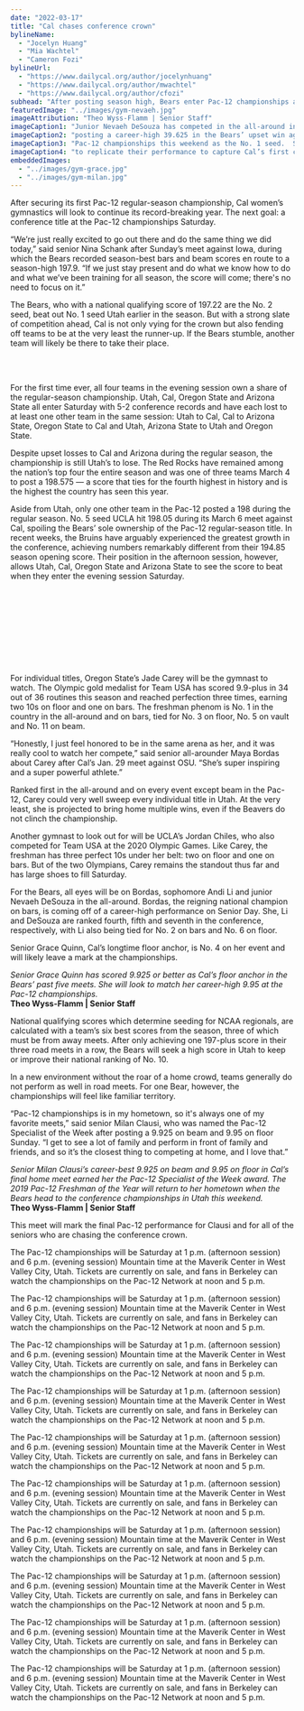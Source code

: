 ```yaml
---
date: "2022-03-17"
title: "Cal chases conference crown"
bylineName:
  - "Jocelyn Huang"
  - "Mia Wachtel"
  - "Cameron Fozi"
bylineUrl:
  - "https://www.dailycal.org/author/jocelynhuang"
  - "https://www.dailycal.org/author/mwachtel"
  - "https://www.dailycal.org/author/cfozi"
subhead: "After posting season high, Bears enter Pac-12 championships as No. 2 seed"
featuredImage: "../images/gym-nevaeh.jpg"
imageAttribution: "Theo Wyss-Flamm | Senior Staff"
imageCaption1: "Junior Nevaeh DeSouza has competed in the all-around in all of Cal’s meets this season,"
imageCaption2: "posting a career-high 39.625 in the Bears’ upset win against Utah, which enters the"
imageCaption3: "Pac-12 championships this weekend as the No. 1 seed.  She and her teammates will look"
imageCaption4: "to replicate their performance to capture Cal’s first conference championship."
embeddedImages:
  - "../images/gym-grace.jpg"
  - "../images/gym-milan.jpg"
---
```



After securing its first Pac-12 regular-season championship, Cal women’s gymnastics will look to continue its record-breaking year. The next goal: a conference title at the Pac-12 championships Saturday.

“We’re just really excited to go out there and do the same thing we did today,” said senior Nina Schank after Sunday’s meet against Iowa, during which the Bears recorded season-best bars and beam scores en route to a season-high 197.9. “If we just stay present and do what we know how to do and what we’ve been training for all season, the score will come; there's no need to focus on it.”

The Bears, who with a national qualifying score of 197.22 are the No. 2 seed, beat out No. 1 seed Utah earlier in the season. But with a strong slate of competition ahead, Cal is not only vying for the crown but also fending off teams to be at the very least the runner-up. If the Bears stumble, another team will likely be there to take their place.

<br />
<GymTotals />
<br />

For the first time ever, all four teams in the evening session own a share of the regular-season championship. Utah, Cal, Oregon State and Arizona State all enter Saturday with 5-2 conference records and have each lost to at least one other team in the same session: Utah to Cal, Cal to Arizona State, Oregon State to Cal and Utah, Arizona State to Utah and Oregon State.

Despite upset losses to Cal and Arizona during the regular season, the championship is still Utah’s to lose. The Red Rocks have remained among the nation’s top four the entire season and was one of three teams March 4 to post a 198.575 — a score that ties for the fourth highest in history and is the highest the country has seen this year.

Aside from Utah, only one other team in the Pac-12 posted a 198 during the regular season. No. 5 seed UCLA hit 198.05 during its March 6 meet against Cal, spoiling the Bears’ sole ownership of the Pac-12 regular-season title. In recent weeks, the Bruins have arguably experienced the greatest growth in the conference, achieving numbers remarkably different from their 194.85 season opening score. Their position in the afternoon session, however, allows Utah, Cal, Oregon State and Arizona State to see the score to beat when they enter the evening session Saturday.

<br />
<GymVault />
<br />
<br />
<GymBars />
<br />
<br />
<GymBeam />
<br />
<br />
<GymFloor />
<br />

For individual titles, Oregon State’s Jade Carey will be the gymnast to watch. The Olympic gold medalist for Team USA has scored 9.9-plus in 34 out of 36 routines this season and reached perfection three times, earning two 10s on floor and one on bars. The freshman phenom is No. 1 in the country in the all-around and on bars, tied for No. 3 on floor, No. 5 on vault and No. 11 on beam.

“Honestly, I just feel honored to be in the same arena as her, and it was really cool to watch her compete,” said senior all-arounder Maya Bordas about Carey after Cal’s Jan. 29 meet against OSU. “She’s super inspiring and a super powerful athlete.”

Ranked first in the all-around and on every event except beam in the Pac-12, Carey could very well sweep every individual title in Utah. At the very least, she is projected to bring home multiple wins, even if the Beavers do not clinch the championship.

Another gymnast to look out for will be UCLA’s Jordan Chiles, who also competed for Team USA at the 2020 Olympic Games. Like Carey, the freshman has three perfect 10s under her belt: two on floor and one on bars. But of the two Olympians, Carey remains the standout thus far and has large shoes to fill Saturday.

For the Bears, all eyes will be on Bordas, sophomore Andi Li and junior Nevaeh DeSouza in the all-around. Bordas, the reigning national champion on bars, is coming off of a career-high performance on Senior Day. She, Li and DeSouza are ranked fourth, fifth and seventh in the conference, respectively, with Li also being tied for No. 2 on bars and No. 6 on floor.

Senior Grace Quinn, Cal’s longtime floor anchor, is No. 4 on her event and will likely leave a mark at the championships.

<GatsbyImage
  alt="Photo of Senior Grace Quinn on floor"
  image={getImage(props.localImages[0])}
/>
<body>
  <em>
    Senior Grace Quinn has scored 9.925 or better as Cal’s floor anchor in the
    Bears’ past five meets. She will look to match her career-high 9.95 at the
    Pac-12 championships.
  </em>
  <br />
  <b>Theo Wyss-Flamm | Senior Staff</b>
</body>

<br />

National qualifying scores which determine seeding for NCAA regionals, are calculated with a team’s six best scores from the season, three of which must be from away meets. After only achieving one 197-plus score in their three road meets in a row, the Bears will seek a high score in Utah to keep or improve their national ranking of No. 10.

In a new environment without the roar of a home crowd, teams generally do not perform as well in road meets. For one Bear, however, the championships will feel like familiar territory.

“Pac-12 championships is in my hometown, so it's always one of my favorite meets,” said senior Milan Clausi, who was named the Pac-12 Specialist of the Week after posting a 9.925 on beam and 9.95 on floor Sunday. “I get to see a lot of family and perform in front of family and friends, and so it’s the closest thing to competing at home, and I love that.”

<GatsbyImage
  alt="Photo of Senior Milan Clausi on beam"
  image={getImage(props.localImages[1])}
/>
<body>
  <em>
    Senior Milan Clausi’s career-best 9.925 on beam and 9.95 on floor in Cal’s
    final home meet earned her the Pac-12 Specialist of the Week award. The 2019
    Pac-12 Freshman of the Year will return to her hometown when the Bears head
    to the conference championships in Utah this weekend.
  </em>
  <br />
  <b>Theo Wyss-Flamm | Senior Staff</b>
</body>

<br />

This meet will mark the final Pac-12 performance for Clausi and for all of the seniors who are chasing the conference crown.

The Pac-12 championships will be Saturday at 1 p.m. (afternoon session) and 6 p.m. (evening session) Mountain time at the Maverik Center in West Valley City, Utah. Tickets are currently on sale, and fans in Berkeley can watch the championships on the Pac-12 Network at noon and 5 p.m.

The Pac-12 championships will be Saturday at 1 p.m. (afternoon session) and 6 p.m. (evening session) Mountain time at the Maverik Center in West Valley City, Utah. Tickets are currently on sale, and fans in Berkeley can watch the championships on the Pac-12 Network at noon and 5 p.m.

The Pac-12 championships will be Saturday at 1 p.m. (afternoon session) and 6 p.m. (evening session) Mountain time at the Maverik Center in West Valley City, Utah. Tickets are currently on sale, and fans in Berkeley can watch the championships on the Pac-12 Network at noon and 5 p.m.

The Pac-12 championships will be Saturday at 1 p.m. (afternoon session) and 6 p.m. (evening session) Mountain time at the Maverik Center in West Valley City, Utah. Tickets are currently on sale, and fans in Berkeley can watch the championships on the Pac-12 Network at noon and 5 p.m.

The Pac-12 championships will be Saturday at 1 p.m. (afternoon session) and 6 p.m. (evening session) Mountain time at the Maverik Center in West Valley City, Utah. Tickets are currently on sale, and fans in Berkeley can watch the championships on the Pac-12 Network at noon and 5 p.m.

The Pac-12 championships will be Saturday at 1 p.m. (afternoon session) and 6 p.m. (evening session) Mountain time at the Maverik Center in West Valley City, Utah. Tickets are currently on sale, and fans in Berkeley can watch the championships on the Pac-12 Network at noon and 5 p.m.

The Pac-12 championships will be Saturday at 1 p.m. (afternoon session) and 6 p.m. (evening session) Mountain time at the Maverik Center in West Valley City, Utah. Tickets are currently on sale, and fans in Berkeley can watch the championships on the Pac-12 Network at noon and 5 p.m.

The Pac-12 championships will be Saturday at 1 p.m. (afternoon session) and 6 p.m. (evening session) Mountain time at the Maverik Center in West Valley City, Utah. Tickets are currently on sale, and fans in Berkeley can watch the championships on the Pac-12 Network at noon and 5 p.m.

The Pac-12 championships will be Saturday at 1 p.m. (afternoon session) and 6 p.m. (evening session) Mountain time at the Maverik Center in West Valley City, Utah. Tickets are currently on sale, and fans in Berkeley can watch the championships on the Pac-12 Network at noon and 5 p.m.

The Pac-12 championships will be Saturday at 1 p.m. (afternoon session) and 6 p.m. (evening session) Mountain time at the Maverik Center in West Valley City, Utah. Tickets are currently on sale, and fans in Berkeley can watch the championships on the Pac-12 Network at noon and 5 p.m.


